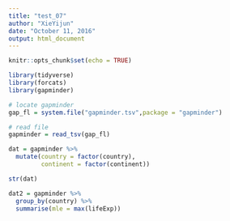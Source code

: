```yaml
---
title: "test_07"
author: "XieYijun"
date: "October 11, 2016"
output: html_document
---
```


```r
knitr::opts_chunk$set(echo = TRUE)
```

```r
library(tidyverse)
library(forcats)
library(gapminder)
```

```r
# locate gapminder
gap_fl = system.file("gapminder.tsv",package = "gapminder")

# read file
gapminder = read_tsv(gap_fl)
```

```r
dat = gapminder %>% 
  mutate(country = factor(country),
         continent = factor(continent))

str(dat)
```

```r
dat2 = gapminder %>% 
  group_by(country) %>% 
  summarise(mle = max(lifeExp))
```

